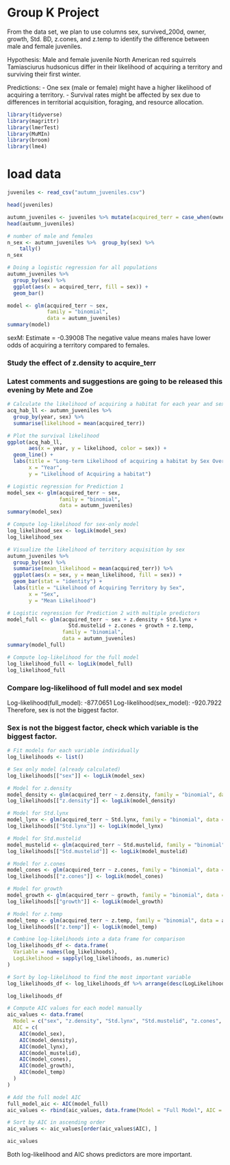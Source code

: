 
# Group K Project
From the data set, we plan to use columns sex, survived_200d, owner, growth, Std. BD, z.cones, and z.temp to identify the difference between male and female juveniles.

Hypothesis:
Male and female juvenile North American red squirrels Tamiasciurus hudsonicus differ
in their likelihood of acquiring a territory and surviving their first winter.

Predictions:
- One sex (male or female) might have a higher likelihood of acquiring a territory.
- Survival rates might be affected by sex due to differences in territorial acquisition, foraging, and resource allocation.

```{r}
library(tidyverse)
library(magrittr)
library(lmerTest)
library(MuMIn)
library(broom)
library(lme4)
```

# load data
```{r}
juveniles <- read_csv("autumn_juveniles.csv")

head(juveniles)
```


```{r}
autumn_juveniles <- juveniles %>% mutate(acquired_terr = case_when(owner == "acquired territory" ~ 1, TRUE ~ 0) )
head(autumn_juveniles)
```


```{r}
# number of male and females
n_sex <- autumn_juveniles %>%  group_by(sex) %>%
    tally()
n_sex
```

```{r}
# Doing a logistic regression for all populations
autumn_juveniles %>%
  group_by(sex) %>%
  ggplot(aes(x = acquired_terr, fill = sex)) + 
  geom_bar()
```


```{r}
model <- glm(acquired_terr ~ sex, 
             family = "binomial", 
             data = autumn_juveniles)
summary(model)
```

sexM:
Estimate = -0.39008
The negative value means males have lower odds of acquiring a territory compared to females.


### Study the effect of z.density to acquire_terr

### Latest comments and suggestions are going to be released this evening by Mete and Zoe



```{r}
# Calculate the likelihood of acquiring a habitat for each year and sex
acq_hab_ll <- autumn_juveniles %>%
  group_by(year, sex) %>%
  summarise(likelihood = mean(acquired_terr))

# Plot the survival likelihood
ggplot(acq_hab_ll, 
       aes(x = year, y = likelihood, color = sex)) +
  geom_line() +
  labs(title = "Long-term Likelihood of acquiring a habitat by Sex Over Years",
       x = "Year",
       y = "Likelihood of Acquiring a habitat")
```


```{r}
# Logistic regression for Prediction 1
model_sex <- glm(acquired_terr ~ sex, 
                 family = "binomial", 
                 data = autumn_juveniles)
summary(model_sex)

# Compute log-likelihood for sex-only model
log_likelihood_sex <- logLik(model_sex)
log_likelihood_sex

# Visualize the likelihood of territory acquisition by sex
autumn_juveniles %>%
  group_by(sex) %>%
  summarise(mean_likelihood = mean(acquired_terr)) %>%
  ggplot(aes(x = sex, y = mean_likelihood, fill = sex)) +
  geom_bar(stat = "identity") +
  labs(title = "Likelihood of Acquiring Territory by Sex",
       x = "Sex",
       y = "Mean Likelihood")
```


```{r}
# Logistic regression for Prediction 2 with multiple predictors
model_full <- glm(acquired_terr ~ sex + z.density + Std.lynx + 
                    Std.mustelid + z.cones + growth + z.temp, 
                  family = "binomial", 
                  data = autumn_juveniles)
summary(model_full)

# Compute log-likelihood for the full model
log_likelihood_full <- logLik(model_full)
log_likelihood_full
```
### Compare log-likelihood of full model and sex model
Log-likelihood(full_model): -877.0651
Log-likelihood(sex_model): -920.7922
Therefore, sex is not the biggest factor.

### Sex is not the biggest factor, check which variable is the biggest factor.

```{r}
# Fit models for each variable individually
log_likelihoods <- list()

# Sex only model (already calculated)
log_likelihoods[["sex"]] <- logLik(model_sex)

# Model for z.density
model_density <- glm(acquired_terr ~ z.density, family = "binomial", data = autumn_juveniles)
log_likelihoods[["z.density"]] <- logLik(model_density)

# Model for Std.lynx
model_lynx <- glm(acquired_terr ~ Std.lynx, family = "binomial", data = autumn_juveniles)
log_likelihoods[["Std.lynx"]] <- logLik(model_lynx)

# Model for Std.mustelid
model_mustelid <- glm(acquired_terr ~ Std.mustelid, family = "binomial", data = autumn_juveniles)
log_likelihoods[["Std.mustelid"]] <- logLik(model_mustelid)

# Model for z.cones
model_cones <- glm(acquired_terr ~ z.cones, family = "binomial", data = autumn_juveniles)
log_likelihoods[["z.cones"]] <- logLik(model_cones)

# Model for growth
model_growth <- glm(acquired_terr ~ growth, family = "binomial", data = autumn_juveniles)
log_likelihoods[["growth"]] <- logLik(model_growth)

# Model for z.temp
model_temp <- glm(acquired_terr ~ z.temp, family = "binomial", data = autumn_juveniles)
log_likelihoods[["z.temp"]] <- logLik(model_temp)

# Combine log-likelihoods into a data frame for comparison
log_likelihoods_df <- data.frame(
  Variable = names(log_likelihoods),
  LogLikelihood = sapply(log_likelihoods, as.numeric)
)

# Sort by log-likelihood to find the most important variable
log_likelihoods_df <- log_likelihoods_df %>% arrange(desc(LogLikelihood))

log_likelihoods_df
```

```{r}
# Compute AIC values for each model manually
aic_values <- data.frame(
  Model = c("sex", "z.density", "Std.lynx", "Std.mustelid", "z.cones", "growth", "z.temp"),
  AIC = c(
    AIC(model_sex),
    AIC(model_density),
    AIC(model_lynx),
    AIC(model_mustelid),
    AIC(model_cones),
    AIC(model_growth),
    AIC(model_temp)
  )
)

# Add the full model AIC
full_model_aic <- AIC(model_full)
aic_values <- rbind(aic_values, data.frame(Model = "Full Model", AIC = full_model_aic))

# Sort by AIC in ascending order
aic_values <- aic_values[order(aic_values$AIC), ]

aic_values
```

Both log-likelihood and AIC shows predictors are more important.